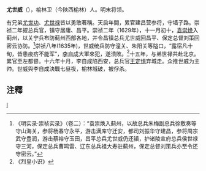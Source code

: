 '''尤世威'''（{{bd|？||1643年||catIdx=Y}}），榆林卫（今陕西榆林）人。明末将领。

有兄弟[[尤世功|尤世功]]、[[尤世禄|尤世禄]]皆以勇敢著稱。天启年間，累官建昌营参将，守墙子路。崇祯二年擢总兵官，镇守居庸、昌平。崇祯二年（1629年），十一月初十，[[袁崇焕|袁崇焕]]入蓟州，以关宁兵布防蓟州西部各地，并令昌镇总兵尤世威回昌平、保定总督刘策回密云协防。<ref>《明实录·崇祯实录》（卷二）：“袁崇焕入蓟州，以故总兵朱梅副总兵徐敷奏等守山海关，参将杨春守永平，游击满库守迁安，都司刘振华守建昌，参将周宗武守豊润，游击蔡裕守玉田，昌平总兵尤世威仍还镇，护诸陵宣府总兵侯世禄守三河，保定总兵曹鸣雷、辽东总兵祖大寿驻蓟州，保定总督刘策兵亦至令还守密云。”</ref>崇祯八年(1635年)，世威统兵防守潼关、朱阳关等隘口，“露宿凡十旬，皆患疫疠不能军”，[[李自成|李自成]]大軍來犯，遂溃敗。<ref>《烈皇小识》</ref>十五年，与弟世禄共赴北京。累官至左都督。十六年十月，李自成陷西安，总兵官[[王定惧|王定惧]]弃城走。众推世威为主帅。世威與李自成決戰七昼夜，榆林城破，被俘杀。

== 注釋==
{{reflist}}
[[category:明朝軍事人物|I]]